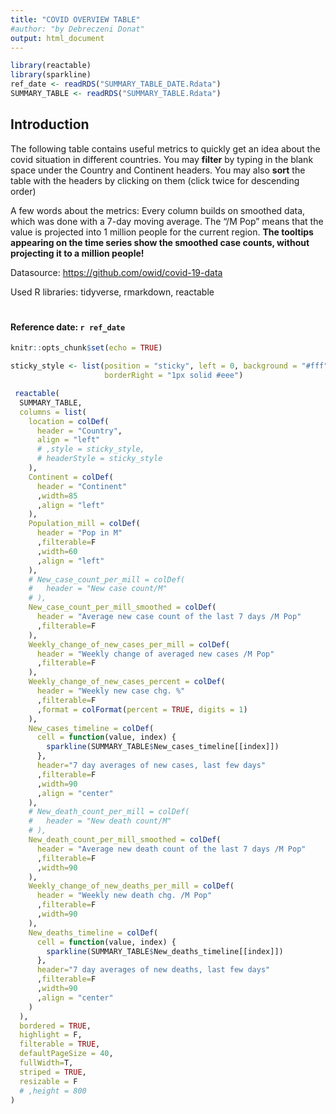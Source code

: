 ```yaml
---
title: "COVID OVERVIEW TABLE"
#author: "by Debreczeni Donat"
output: html_document
---
```

```r
library(reactable)
library(sparkline)
ref_date <- readRDS("SUMMARY_TABLE_DATE.Rdata")
SUMMARY_TABLE <- readRDS("SUMMARY_TABLE.Rdata")
```
## Introduction

The following table contains useful metrics to quickly get an idea about the covid situation in different countries. You may **filter** by typing in the blank space under the Country and Continent headers. You may also **sort** the table with the headers by clicking on them (click twice for descending order)

A few words about the metrics: Every column builds on smoothed data, which was done with a 7-day moving average. The "/M Pop" means that the value is projected into 1 million people for the current region. **The tooltips appearing on the time series show the smoothed case counts, without projecting it to a million people!** 

####### Datasource: <https://github.com/owid/covid-19-data>
####### Used R libraries: tidyverse, rmarkdown, reactable
#

#### Reference date: **`r ref_date`**

```r
knitr::opts_chunk$set(echo = TRUE)

```

```r
sticky_style <- list(position = "sticky", left = 0, background = "#fff", zIndex = 1,
                     borderRight = "1px solid #eee")

 reactable(
  SUMMARY_TABLE,
  columns = list(
    location = colDef(
      header = "Country",
      align = "left"
      # ,style = sticky_style,
      # headerStyle = sticky_style
    ),
    Continent = colDef(
      header = "Continent"
      ,width=85
      ,align = "left"
    ),
    Population_mill = colDef(
      header = "Pop in M"
      ,filterable=F
      ,width=60
      ,align = "left"
    ),
    # New_case_count_per_mill = colDef(
    #   header = "New case count/M"
    # ),
    New_case_count_per_mill_smoothed = colDef(
      header = "Average new case count of the last 7 days /M Pop"
      ,filterable=F
    ),
    Weekly_change_of_new_cases_per_mill = colDef(
      header = "Weekly change of averaged new cases /M Pop"
      ,filterable=F
    ),
    Weekly_change_of_new_cases_percent = colDef(
      header = "Weekly new case chg. %"
      ,filterable=F
      ,format = colFormat(percent = TRUE, digits = 1)
    ),
    New_cases_timeline = colDef(
      cell = function(value, index) {
        sparkline(SUMMARY_TABLE$New_cases_timeline[[index]])
      },
      header="7 day averages of new cases, last few days"
      ,filterable=F
      ,width=90
      ,align = "center"
    ),
    # New_death_count_per_mill = colDef(
    #   header = "New death count/M"
    # ),
    New_death_count_per_mill_smoothed = colDef(
      header = "Average new death count of the last 7 days /M Pop"
      ,filterable=F
      ,width=90
    ),
    Weekly_change_of_new_deaths_per_mill = colDef(
      header = "Weekly new death chg. /M Pop"
      ,filterable=F
      ,width=90
    ),
    New_deaths_timeline = colDef(
      cell = function(value, index) {
        sparkline(SUMMARY_TABLE$New_deaths_timeline[[index]])
      },
      header="7 day averages of new deaths, last few days"
      ,filterable=F
      ,width=90
      ,align = "center"
    )
  ),
  bordered = TRUE,
  highlight = F,
  filterable = TRUE, 
  defaultPageSize = 40,
  fullWidth=T,
  striped = TRUE,
  resizable = F
  # ,height = 800
)
```
